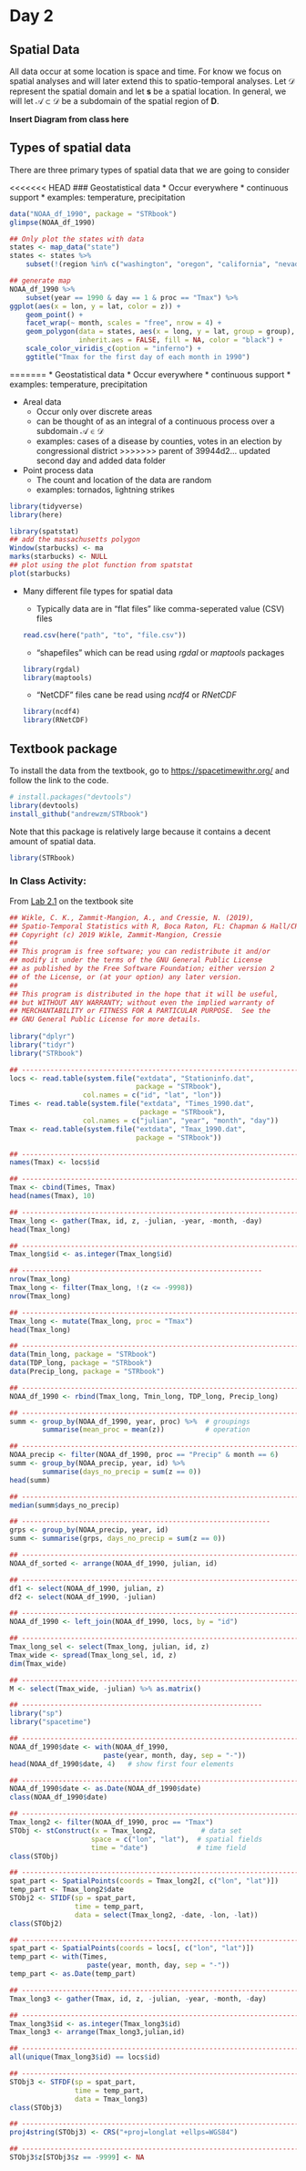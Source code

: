 # Day 2

## Spatial Data

All data occur at some location is space and time. For know we focus on spatial analyses and will later extend this to spatio-temporal analyses. Let $\mathcal{D}$ represent the spatial domain and let $\mathbf{s}$ be a spatial location. In general, we will let $\mathcal{A} \subset \mathcal{D}$ be a subdomain of the spatial region of $\mathbf{D}$. 

**Insert Diagram from class here**


## Types of spatial data

There are three primary types of spatial data that we are going to consider

<<<<<<< HEAD
### Geostatistical data
* Occur everywhere
* continuous support
* examples: temperature, precipitation
    
```r
data("NOAA_df_1990", package = "STRbook")
glimpse(NOAA_df_1990)
```

```r
## Only plot the states with data
states <- map_data("state") 
states <- states %>%
    subset(!(region %in% c("washington", "oregon", "california", "nevada", "idaho", "utah", "arizona","montana", "wyoming", "colorado", "new mexico"))) 

## generate map
NOAA_df_1990 %>%
    subset(year == 1990 & day == 1 & proc == "Tmax") %>%   
ggplot(aes(x = lon, y = lat, color = z)) +
    geom_point() + 
    facet_wrap(~ month, scales = "free", nrow = 4) +
    geom_polygon(data = states, aes(x = long, y = lat, group = group), 
                 inherit.aes = FALSE, fill = NA, color = "black") +
    scale_color_viridis_c(option = "inferno") +
    ggtitle("Tmax for the first day of each month in 1990")
```    
=======
* Geostatistical data
    * Occur everywhere
    * continuous support
    * examples: temperature, precipitation

* Areal data
    * Occur only over discrete areas
    * can be thought of as an integral of a continuous process over a subdomain $\mathcal{A} \in \mathcal{D}$
    * examples: cases of a disease by counties, votes in an election by congressional district
>>>>>>> parent of 39944d2... updated second day and added data folder
    
* Point process data
    * The count and location of the data are random
    * examples: tornados, lightning strikes
    
    
```r
library(tidyverse)
library(here)
```

```r
library(spatstat)
## add the massachusetts polygon
Window(starbucks) <- ma
marks(starbucks) <- NULL
## plot using the plot function from spatstat
plot(starbucks)
```


* Many different file types for spatial data

    * Typically data are in "flat files" like comma-seperated value (CSV) files 
    
    ```r
    read.csv(here("path", "to", "file.csv"))
    ```
    
    * "shapefiles" which can be read using _rgdal_ or _maptools_ packages
    
    ```r
    library(rgdal)
    library(maptools)
    ```
    
    * "NetCDF" files cane be read using _ncdf4_ or _RNetCDF_
    
    ```r
    library(ncdf4)
    library(RNetCDF)
    ```
    
    
## Textbook package

To install the data from the textbook, go to [https://spacetimewithr.org/](https://spacetimewithr.org/) and follow the link to the code.

```r
# install.packages("devtools")
library(devtools)
install_github("andrewzm/STRbook")
```

Note that this package is relatively large because it contains a decent amount of spatial data. 


```r
library(STRbook)
```


### In Class Activity: 

From [Lab 2.1](https://spacetimewithr.org/code) on the textbook site

```r
## Wikle, C. K., Zammit-Mangion, A., and Cressie, N. (2019), 
## Spatio-Temporal Statistics with R, Boca Raton, FL: Chapman & Hall/CRC
## Copyright (c) 2019 Wikle, Zammit-Mangion, Cressie
##
## This program is free software; you can redistribute it and/or
## modify it under the terms of the GNU General Public License
## as published by the Free Software Foundation; either version 2
## of the License, or (at your option) any later version.
##
## This program is distributed in the hope that it will be useful,
## but WITHOUT ANY WARRANTY; without even the implied warranty of
## MERCHANTABILITY or FITNESS FOR A PARTICULAR PURPOSE.  See the
## GNU General Public License for more details.
                                        
library("dplyr")
library("tidyr")
library("STRbook")
```



```r
## ------------------------------------------------------------------------
locs <- read.table(system.file("extdata", "Stationinfo.dat",
                               package = "STRbook"),
                  col.names = c("id", "lat", "lon"))
Times <- read.table(system.file("extdata", "Times_1990.dat",
                                package = "STRbook"),
                  col.names = c("julian", "year", "month", "day"))
Tmax <- read.table(system.file("extdata", "Tmax_1990.dat",
                               package = "STRbook"))

## ------------------------------------------------------------------------
names(Tmax) <- locs$id

## ------------------------------------------------------------------------
Tmax <- cbind(Times, Tmax)
head(names(Tmax), 10)

## ------------------------------------------------------------------------
Tmax_long <- gather(Tmax, id, z, -julian, -year, -month, -day)
head(Tmax_long)

## ------------------------------------------------------------------------
Tmax_long$id <- as.integer(Tmax_long$id)

## -----------------------------------------------------------
nrow(Tmax_long)
Tmax_long <- filter(Tmax_long, !(z <= -9998))
nrow(Tmax_long)

## ------------------------------------------------------------------------
Tmax_long <- mutate(Tmax_long, proc = "Tmax")
head(Tmax_long)

## ------------------------------------------------------------------------
data(Tmin_long, package = "STRbook")
data(TDP_long, package = "STRbook")
data(Precip_long, package = "STRbook")

## ------------------------------------------------------------------------
NOAA_df_1990 <- rbind(Tmax_long, Tmin_long, TDP_long, Precip_long)

## ------------------------------------------------------------------------
summ <- group_by(NOAA_df_1990, year, proc) %>%  # groupings
        summarise(mean_proc = mean(z))          # operation

## ------------------------------------------------------------------------
NOAA_precip <- filter(NOAA_df_1990, proc == "Precip" & month == 6)
summ <- group_by(NOAA_precip, year, id) %>%
        summarise(days_no_precip = sum(z == 0))
head(summ)

## ------------------------------------------------------------------------
median(summ$days_no_precip)

## -------------------------------------------------------------
grps <- group_by(NOAA_precip, year, id)
summ <- summarise(grps, days_no_precip = sum(z == 0))

## ------------------------------------------------------------------------
NOAA_df_sorted <- arrange(NOAA_df_1990, julian, id)

## ------------------------------------------------------------------------
df1 <- select(NOAA_df_1990, julian, z)
df2 <- select(NOAA_df_1990, -julian)

## ------------------------------------------------------------------------
NOAA_df_1990 <- left_join(NOAA_df_1990, locs, by = "id")

## ------------------------------------------------------------------------
Tmax_long_sel <- select(Tmax_long, julian, id, z)
Tmax_wide <- spread(Tmax_long_sel, id, z)
dim(Tmax_wide)

## ------------------------------------------------------------------------
M <- select(Tmax_wide, -julian) %>% as.matrix()

## -----------------------------------------------------------
library("sp")
library("spacetime")

## ------------------------------------------------------------------------
NOAA_df_1990$date <- with(NOAA_df_1990,
                       paste(year, month, day, sep = "-"))
head(NOAA_df_1990$date, 4)   # show first four elements

## ------------------------------------------------------------------------
NOAA_df_1990$date <- as.Date(NOAA_df_1990$date)
class(NOAA_df_1990$date)

## ------------------------------------------------------------------------
Tmax_long2 <- filter(NOAA_df_1990, proc == "Tmax")
STObj <- stConstruct(x = Tmax_long2,           # data set
                    space = c("lon", "lat"),  # spatial fields
                    time = "date")            # time field
class(STObj)

## ------------------------------------------------------------------------
spat_part <- SpatialPoints(coords = Tmax_long2[, c("lon", "lat")])
temp_part <- Tmax_long2$date
STObj2 <- STIDF(sp = spat_part,
                time = temp_part,
                data = select(Tmax_long2, -date, -lon, -lat))
class(STObj2)

## ------------------------------------------------------------------------
spat_part <- SpatialPoints(coords = locs[, c("lon", "lat")])
temp_part <- with(Times,
                   paste(year, month, day, sep = "-"))
temp_part <- as.Date(temp_part)

## ------------------------------------------------------------------------
Tmax_long3 <- gather(Tmax, id, z, -julian, -year, -month, -day)

## ------------------------------------------------------------------------
Tmax_long3$id <- as.integer(Tmax_long3$id)
Tmax_long3 <- arrange(Tmax_long3,julian,id)

## ------------------------------------------------------------------------
all(unique(Tmax_long3$id) == locs$id)

## ------------------------------------------------------------------------
STObj3 <- STFDF(sp = spat_part,
                time = temp_part,
                data = Tmax_long3)
class(STObj3)

## ------------------------------------------------------------------------
proj4string(STObj3) <- CRS("+proj=longlat +ellps=WGS84")

## ------------------------------------------------------------------------
STObj3$z[STObj3$z == -9999] <- NA
```





